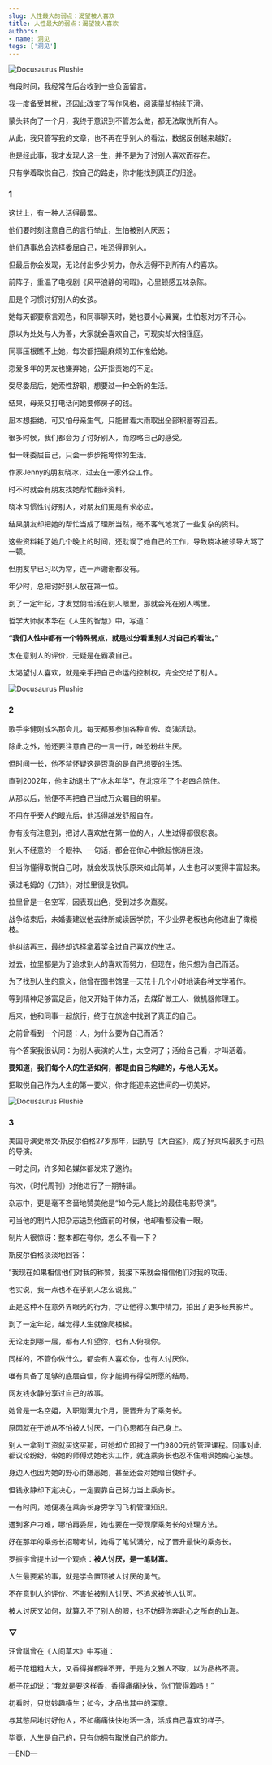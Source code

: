 ```yaml
---
slug: 人性最大的弱点：渴望被人喜欢
title: 人性最大的弱点：渴望被人喜欢
authors:
- name: 洞见
tags: ['洞见']
---
```



![Docusaurus Plushie](./1.jpeg)


有段时间，我经常在后台收到一些负面留言。

我一度备受其扰，还因此改变了写作风格，阅读量却持续下滑。

蒙头转向了一个月，我终于意识到不管怎么做，都无法取悦所有人。

从此，我只管写我的文章，也不再在乎别人的看法，数据反倒越来越好。

也是经此事，我才发现人这一生，并不是为了讨别人喜欢而存在。

只有学着取悦自己，按自己的路走，你才能找到真正的归途。


<div style={{textAlign: 'center', color: '#FF8C00'}}>  
  <h3>1</h3>
</div>


这世上，有一种人活得最累。

他们要时刻注意自己的言行举止，生怕被别人厌恶；

他们遇事总会选择委屈自己，唯恐得罪别人。

但最后你会发现，无论付出多少努力，你永远得不到所有人的喜欢。

前阵子，重温了电视剧《风平浪静的闲暇》，心里顿感五味杂陈。

凪是个习惯讨好别人的女孩。

她每天都要察言观色，和同事聊天时，她也要小心翼翼，生怕惹对方不开心。

原以为处处与人为善，大家就会喜欢自己，可现实却大相径庭。

同事压根瞧不上她，每次都把最麻烦的工作推给她。

恋爱多年的男友也嫌弃她，公开指责她的不足。

受尽委屈后，她索性辞职，想要过一种全新的生活。

结果，母亲又打电话问她要修房子的钱。

凪本想拒绝，可又怕母亲生气，只能冒着大雨取出全部积蓄寄回去。

很多时候，我们都会为了讨好别人，而忽略自己的感受。

但一味委屈自己，只会一步步拖垮你的生活。

作家Jenny的朋友晓冰，过去在一家外企工作。

时不时就会有朋友找她帮忙翻译资料。

晓冰习惯性讨好别人，对朋友们更是有求必应。

结果朋友却把她的帮忙当成了理所当然，毫不客气地发了一些复杂的资料。

这些资料耗了她几个晚上的时间，还耽误了她自己的工作，导致晓冰被领导大骂了一顿。

但朋友早已习以为常，连一声谢谢都没有。

年少时，总把讨好别人放在第一位。

到了一定年纪，才发觉倘若活在别人眼里，那就会死在别人嘴里。

哲学大师叔本华在《人生的智慧》中，写道：

**“我们人性中都有一个特殊弱点，就是过分看重别人对自己的看法。”**

太在意别人的评价，无疑是在霸凌自己。

太渴望讨人喜欢，就是亲手把自己命运的控制权，完全交给了别人。


![Docusaurus Plushie](./2.jpeg)

<div style={{textAlign: 'center', color: '#FF8C00'}}>  
  <h3>2</h3>
</div>


歌手李健刚成名那会儿，每天都要参加各种宣传、商演活动。

除此之外，他还要注意自己的一言一行，唯恐粉丝生厌。

但时间一长，他不禁怀疑这是否真的是自己想要的生活。

直到2002年，他主动退出了“水木年华”，在北京租了个老四合院住。

从那以后，他便不再把自己当成万众瞩目的明星。

不用在乎旁人的眼光后，他活得越发舒服自在。

你有没有注意到，把讨人喜欢放在第一位的人，人生过得都很悲哀。

别人不经意的一个眼神、一句话，都会在你心中掀起惊涛巨浪。

但当你懂得取悦自己时，就会发现快乐原来如此简单，人生也可以变得丰富起来。

读过毛姆的《刀锋》，对拉里很是钦佩。

拉里曾是一名空军，因表现出色，受到过多次嘉奖。

战争结束后，未婚妻建议他去律所或读医学院，不少业界老板也向他递出了橄榄枝。

他纠结再三，最终却选择拿着奖金过自己喜欢的生活。

过去，拉里都是为了追求别人的喜欢而努力，但现在，他只想为自己而活。

为了找到人生的意义，他曾在图书馆里一天花十几个小时地读各种文学著作。

等到精神足够富足后，他又开始干体力活，去煤矿做工人、做机器修理工。

后来，他和同事一起旅行，终于在旅途中找到了真正的自己。

之前曾看到一个问题：人，为什么要为自己而活？

有个答案我很认同：为别人表演的人生，太空洞了；活给自己看，才叫活着。

**要知道，我们每个人的生活如何，都是由自己构建的，与他人无关。**

把取悦自己作为人生的第一要义，你才能迎来这世间的一切美好。



![Docusaurus Plushie](./3.jpeg)

<div style={{textAlign: 'center', color: '#FF8C00'}}>  
  <h3>3</h3>
</div>



美国导演史蒂文·斯皮尔伯格27岁那年，因执导《大白鲨》，成了好莱坞最炙手可热的导演。

一时之间，许多知名媒体都发来了邀约。

有次，《时代周刊》对他进行了一期特辑。

杂志中，更是毫不吝啬地赞美他是“如今无人能比的最佳电影导演”。

可当他的制片人把杂志送到他面前的时候，他却看都没看一眼。

制片人很惊讶：整本都在夸你，怎么不看一下？

斯皮尔伯格淡淡地回答：

“我现在如果相信他们对我的称赞，我接下来就会相信他们对我的攻击。

老实说，我一点也不在乎别人怎么说我。”

正是这种不在意外界眼光的行为，才让他得以集中精力，拍出了更多经典影片。

到了一定年纪，越觉得人生就像爬楼梯。

无论走到哪一层，都有人仰望你，也有人俯视你。

同样的，不管你做什么，都会有人喜欢你，也有人讨厌你。

唯有具备了足够的底层自信，你才能拥有得偿所愿的结局。

网友钱永静分享过自己的故事。

她曾是一名空姐，入职刚满九个月，便晋升为了乘务长。

原因就在于她从不怕被人讨厌，一门心思都在自己身上。

别人一拿到工资就买这买那，可她却立即报了一门9800元的管理课程。同事对此都议论纷纷，带她的师傅劝她老实工作，就连乘务长也忍不住嘲讽她痴心妄想。

身边人也因为她的野心而嫌恶她，甚至还会对她暗自使绊子。

但钱永静却下定决心，一定要靠自己努力当上乘务长。

一有时间，她便凑在乘务长身旁学习飞机管理知识。

遇到客户刁难，哪怕再委屈，她也要在一旁观摩乘务长的处理方法。

好在那年的乘务长招聘考试，她得了笔试满分，成了晋升最快的乘务长。

罗振宇曾提出过一个观点：**被人讨厌，是一笔财富。**

人生最要紧的事，就是学会置顶被人讨厌的勇气。

不在意别人的评价、不害怕被别人讨厌、不追求被他人认可。

被人讨厌又如何，就算入不了别人的眼，也不妨碍你奔赴心之所向的山海。


<div style={{textAlign: 'center', color: '#FF8C00'}}>  
  <h3>▽</h3>
</div>


汪曾祺曾在《人间草木》中写道：

栀子花粗粗大大，又香得掸都掸不开，于是为文雅人不取，以为品格不高。

栀子花却说：“我就是要这样香，香得痛痛快快，你们管得着吗！”

初看时，只觉妙趣横生；如今，才品出其中的深意。

与其憋屈地讨好他人，不如痛痛快快地活一场，活成自己喜欢的样子。

毕竟，人生是自己的，只有你拥有取悦自己的能力。





—END—




